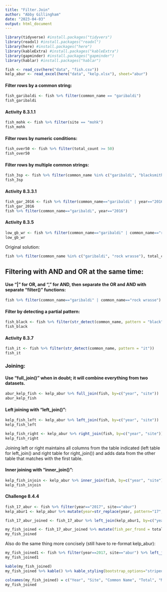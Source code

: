 ```yaml
---
title: "Filter.Join"
author: "Abby Gillingham"
date: "2023-04-03"
output: html_document
---
```


```r
library(tidyverse) #install.packages("tidyvers")
library(readxl) #install.packages("readxl")
library(here) #install.packages("here")
library(kableExtra) #install.packages("kableExtra")
library(gapminder) #install.packages("gapminder")
library(hablar) #install.packages("hablar")
```

```r
fish <- read_csv(here("data", "fish.csv"))
kelp_abur <- read_excel(here("data", "kelp.xlsx"), sheet="abur")
```

#### Filter rows by a common string:
```r
fish_garibaldi <- fish %>% filter(common_name == "garibaldi")
fish_garibaldi
```

#### Activity 8.3.1.1
```r
fish_mohk <- fish %>% filter(site == "mohk")
fish_mohk
```

#### Filter rows by numeric conditions:
```r
fish_over50 <- fish %>% filter(total_count >= 50)
fish_over50
```

#### Filter rows by multiple common strings:
```r
fish_3sp <- fish %>% filter(common_name %in% c("garibaldi", "blacksmith", "black surfperch"))
fish_3sp
```

#### Activity 8.3.3.1
```r
fish_gar_2016 <- fish %>% filter(common_name=="garibaldi" | year=="2016")
fish_gar_2016
fish %>% filter(common_name=="garibaldi", year=="2016")
```

#### Activity 8.3.5
```r
low_gb_wr <- fish %>% filter(common_name=="garibaldi" | common_name=="rock wrasse") %>% filter(total_count <= 10)
low_gb_wr
```
Original solution:
```r
fish %>% filter(common_name %in% c("garibaldi", "rock wrasse"), total_count <= 10)
```

## Filtering with **AND** and **OR** at the same time:
#### Use "|" for OR, and "," for AND, then separate the OR and AND with separate "filter()" functions:
```r
fish %>% filter(common_name=="garibaldi" | common_name=="rock wrasse") %>% filter(total_count <= 10)
```


#### Filter by **detecting** a partial pattern:
```r
fish_black <- fish %>% filter(str_detect(common_name, pattern = "black"))
fish_black
```

#### Activity 8.3.7
```r
fish_it <- fish %>% filter(str_detect(common_name, pattern = "it"))
fish_it
```

### Joining:
#### Use "full_join()" when in doubt; it will combine everything from two datasets.
```r
abur_kelp_fish <- kelp_abur %>% full_join(fish, by=c("year", "site"))
abur_kelp_fish
```

#### Left joining with "left_join()":
```r
kelp_fish_left <- kelp_abur %>% left_join(fish, by=c("year", "site"))
kelp_fish_left
```
```r
kelp_fish_right <- kelp_abur %>% right_join(fish, by=c("year", "site"))
kelp_fish_right
```
Joining left or right maintains all columns from the table indicated (left table for left_join() and right table for right_join()) and adds data from the other table that matches with the first table.

#### Inner joining with "inner_join()":
```r
kelp_fish_injoin <- kelp_abur %>% inner_join(fish, by=c("year", "site"))
kelp_fish_injoin
```

#### Challenge 8.4.4
```r
fish_17_abur <- fish %>% filter(year=="2017", site=="abur")
kelp_abur1 <- kelp_abur %>% mutate(year=str_replace(year, pattern="17", replacement="2017")) %>% mutate(year=str_replace(year, pattern="18", replacement="2018")) %>% mutate(year=str_replace(year, pattern="19", replacement="2019")) %>% convert(num(year))

fish_17_abur_joined <- fish_17_abur %>% left_join(kelp_abur1, by=c("year", "site"))

my_fish_joined <- fish_17_abur_joined %>% mutate(fish_per_frond = total_count/total_fronds)
my_fish_joined
```

Also do the same thing more concisely (still have to re-format kelp_abur):
```r
my_fish_joined1 <- fish %>% filter(year==2017, site=="abur") %>% left_join(kelp_abur1, by=c("year", "site")) %>% mutate(fish_per_frond = total_count/total_fronds)
my_fish_joined1
```

```r
kable(my_fish_joined)
my_fish_joined %>% kable() %>% kable_styling(bootstrap_options="striped", full_width=F)
```

```r
colnames(my_fish_joined) = c("Year", "Site", "Common Name", "Total", "Month", "Total Fronds", "Fish per Frond")
my_fish_joined
```

